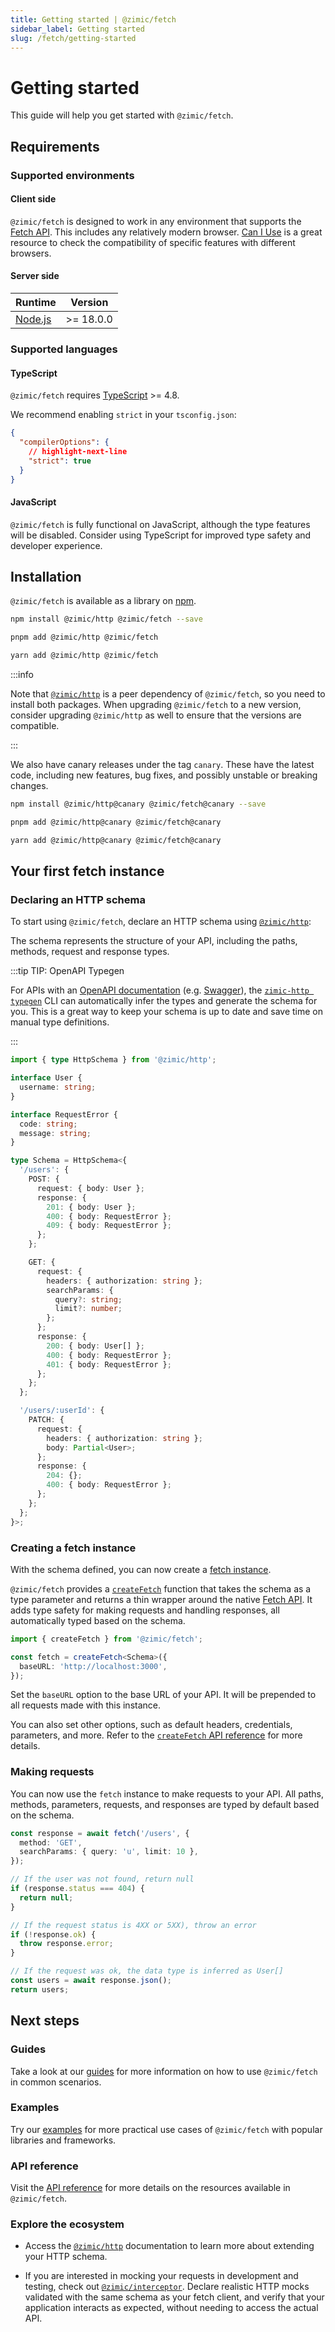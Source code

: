 ```yaml
---
title: Getting started | @zimic/fetch
sidebar_label: Getting started
slug: /fetch/getting-started
---
```



# Getting started

This guide will help you get started with `@zimic/fetch`.

## Requirements

### Supported environments

#### Client side

`@zimic/fetch` is designed to work in any environment that supports the
[Fetch API](https://developer.mozilla.org/docs/Web/API/Fetch_API). This includes any relatively modern browser.
[Can I Use](https://caniuse.com/?search=fetch) is a great resource to check the compatibility of specific features with
different browsers.

#### Server side

| Runtime                       | Version   |
| ----------------------------- | --------- |
| [Node.js](https://nodejs.org) | >= 18.0.0 |

### Supported languages

#### TypeScript

`@zimic/fetch` requires [TypeScript](https://www.typescriptlang.org) >= 4.8.

We recommend enabling `strict` in your `tsconfig.json`:

```json title='tsconfig.json'
{
  "compilerOptions": {
    // highlight-next-line
    "strict": true
  }
}
```

#### JavaScript

`@zimic/fetch` is fully functional on JavaScript, although the type features will be disabled. Consider using TypeScript
for improved type safety and developer experience.

## Installation

`@zimic/fetch` is available as a library on [npm](https://www.npmjs.com/package/@zimic/fetch).

<Tabs groupId="package-managers">
  <TabItem value="npm" label="npm">

```bash
npm install @zimic/http @zimic/fetch --save
```

  </TabItem>
  <TabItem value="pnpm" label="pnpm">

```bash
pnpm add @zimic/http @zimic/fetch
```

  </TabItem>
  <TabItem value="yarn" label="yarn">

```bash
yarn add @zimic/http @zimic/fetch
```

  </TabItem>
</Tabs>

:::info

Note that [`@zimic/http`](/docs/zimic-http/1-index.md) is a peer dependency of `@zimic/fetch`, so you need to install
both packages. When upgrading `@zimic/fetch` to a new version, consider upgrading `@zimic/http` as well to ensure that
the versions are compatible.

:::

We also have canary releases under the tag `canary`. These have the latest code, including new features, bug fixes, and
possibly unstable or breaking changes.

<Tabs groupId="package-managers">
  <TabItem value="npm" label="npm">

```bash
npm install @zimic/http@canary @zimic/fetch@canary --save
```

  </TabItem>
  <TabItem value="pnpm" label="pnpm">

```bash
pnpm add @zimic/http@canary @zimic/fetch@canary
```

  </TabItem>
  <TabItem value="yarn" label="yarn">

```bash
yarn add @zimic/http@canary @zimic/fetch@canary
```

  </TabItem>
</Tabs>

## Your first fetch instance

### Declaring an HTTP schema

To start using `@zimic/fetch`, declare an HTTP schema using [`@zimic/http`](/docs/zimic-http/guides/1-http-schemas.md):

The schema represents the structure of your API, including the paths, methods, request and response types.

:::tip TIP: <span>OpenAPI Typegen</span>

For APIs with an [OpenAPI documentation](https://www.openapis.org) (e.g. [Swagger](https://swagger.io)), the
[`zimic-http typegen`](/docs/zimic-http/guides/3-typegen.md) CLI can automatically infer the types and generate the
schema for you. This is a great way to keep your schema is up to date and save time on manual type definitions.

:::

```ts title='schema.ts'
import { type HttpSchema } from '@zimic/http';

interface User {
  username: string;
}

interface RequestError {
  code: string;
  message: string;
}

type Schema = HttpSchema<{
  '/users': {
    POST: {
      request: { body: User };
      response: {
        201: { body: User };
        400: { body: RequestError };
        409: { body: RequestError };
      };
    };

    GET: {
      request: {
        headers: { authorization: string };
        searchParams: {
          query?: string;
          limit?: number;
        };
      };
      response: {
        200: { body: User[] };
        400: { body: RequestError };
        401: { body: RequestError };
      };
    };
  };

  '/users/:userId': {
    PATCH: {
      request: {
        headers: { authorization: string };
        body: Partial<User>;
      };
      response: {
        204: {};
        400: { body: RequestError };
      };
    };
  };
}>;
```

### Creating a fetch instance

With the schema defined, you can now create a [fetch instance](/docs/zimic-fetch/api/2-fetch.md).

`@zimic/fetch` provides a [`createFetch`](/docs/zimic-fetch/api/1-create-fetch.md) function that takes the schema as a
type parameter and returns a thin wrapper around the native
[Fetch API](https://developer.mozilla.org/docs/Web/API/Fetch_API). It adds type safety for making requests and handling
responses, all automatically typed based on the schema.

```ts
import { createFetch } from '@zimic/fetch';

const fetch = createFetch<Schema>({
  baseURL: 'http://localhost:3000',
});
```

Set the `baseURL` option to the base URL of your API. It will be prepended to all requests made with this instance.

You can also set other options, such as default headers, credentials, parameters, and more. Refer to the
[`createFetch` API reference](/docs/zimic-fetch/api/1-create-fetch.md) for more details.

### Making requests

You can now use the `fetch` instance to make requests to your API. All paths, methods, parameters, requests, and
responses are typed by default based on the schema.

```ts
const response = await fetch('/users', {
  method: 'GET',
  searchParams: { query: 'u', limit: 10 },
});

// If the user was not found, return null
if (response.status === 404) {
  return null;
}

// If the request status is 4XX or 5XX), throw an error
if (!response.ok) {
  throw response.error;
}

// If the request was ok, the data type is inferred as User[]
const users = await response.json();
return users;
```

## Next steps

### Guides

Take a look at our [guides](/docs/fetch/guides) for more information on how to use `@zimic/fetch` in common scenarios.

### Examples

Try our [examples](/docs/zimic/2-examples/2-examples.md) for more practical use cases of `@zimic/fetch` with popular
libraries and frameworks.

### API reference

Visit the [API reference](/docs/fetch/api) for more details on the resources available in `@zimic/fetch`.

### Explore the ecosystem

- Access the [`@zimic/http`](/docs/zimic-http/1-index.md) documentation to learn more about extending your HTTP schema.

- If you are interested in mocking your requests in development and testing, check out
  [`@zimic/interceptor`](/docs/zimic-interceptor/1-index.md). Declare realistic HTTP mocks validated with the same
  schema as your fetch client, and verify that your application interacts as expected, without needing to access the
  actual API.
